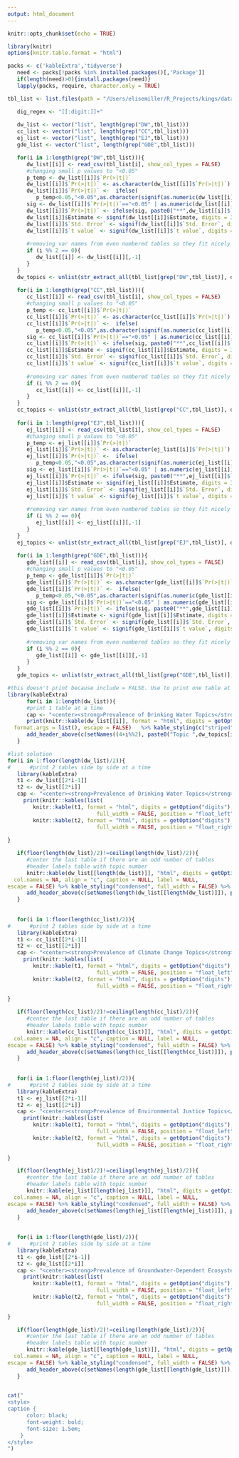 ```yaml
---
output: html_document
---
```






```r
knitr::opts_chunk$set(echo = TRUE)
```


```r
library(knitr)
options(knitr.table.format = "html") 

packs <- c('kableExtra','tidyverse')
   need <- packs[!packs %in% installed.packages()[,'Package']]
   if(length(need)>0){install.packages(need)}
   lapply(packs, require, character.only = TRUE)
```   

```r

tbl_list <- list.files(path = "/Users/elisemiller/R_Projects/kings/data_temp", pattern = "eftbl", full.names = T)

   dig_regex <- "[[:digit:]]+"
   
   dw_list <- vector("list", length(grep("DW",tbl_list)))  
   cc_list <- vector("list", length(grep("CC",tbl_list)))
   ej_list <- vector("list", length(grep("EJ",tbl_list)))
   gde_list <- vector("list", length(grep("GDE",tbl_list)))

   for(i in 1:length(grep("DW",tbl_list))){
      dw_list[[i]] <- read_csv(tbl_list[i], show_col_types = FALSE)
      #changing small p values to "<0.05"
      p_temp <- dw_list[[i]]$`Pr(>|t|)`
      dw_list[[i]]$`Pr(>|t|)` <- as.character(dw_list[[i]]$`Pr(>|t|)`)
      dw_list[[i]]$`Pr(>|t|)` <-  ifelse(
         p_temp<0.05,"<0.05",as.character(signif(as.numeric(dw_list[[i]]$`Pr(>|t|)`),digits = 2)))
      sig <- dw_list[[i]]$`Pr(>|t|)`=="<0.05" | as.numeric(dw_list[[i]]$`Pr(>|t|)`)<=0.05
      dw_list[[i]]$`Pr(>|t|)` <- ifelse(sig, paste0("**",dw_list[[i]]$`Pr(>|t|)`,"**"),dw_list[[i]]$`Pr(>|t|)`)
      dw_list[[i]]$Estimate <- signif(dw_list[[i]]$Estimate, digits = 3)
      dw_list[[i]]$`Std. Error` <- signif(dw_list[[i]]$`Std. Error`, digits = 3)
      dw_list[[i]]$`t value` <- signif(dw_list[[i]]$`t value`, digits = 3)
         
      #removing var names from even numbered tables so they fit nicely
      if (i %% 2 == 0){
         dw_list[[i]] <- dw_list[[i]][,-1]
      }
   }
   dw_topics <- unlist(str_extract_all(tbl_list[grep("DW",tbl_list)], dig_regex))
   
   for(i in 1:length(grep("CC",tbl_list))){
      cc_list[[i]] <- read_csv(tbl_list[i], show_col_types = FALSE)
      #changing small p values to "<0.05"
      p_temp <- cc_list[[i]]$`Pr(>|t|)`
      cc_list[[i]]$`Pr(>|t|)` <- as.character(cc_list[[i]]$`Pr(>|t|)`)
      cc_list[[i]]$`Pr(>|t|)` <-  ifelse(
         p_temp<0.05,"<0.05",as.character(signif(as.numeric(cc_list[[i]]$`Pr(>|t|)`),digits = 2)))
      sig <- cc_list[[i]]$`Pr(>|t|)`=="<0.05" | as.numeric(cc_list[[i]]$`Pr(>|t|)`)<=0.05
      cc_list[[i]]$`Pr(>|t|)` <- ifelse(sig, paste0("**",cc_list[[i]]$`Pr(>|t|)`,"**"),cc_list[[i]]$`Pr(>|t|)`)
      cc_list[[i]]$Estimate <- signif(cc_list[[i]]$Estimate, digits = 3)
      cc_list[[i]]$`Std. Error` <- signif(cc_list[[i]]$`Std. Error`, digits = 3)
      cc_list[[i]]$`t value` <- signif(cc_list[[i]]$`t value`, digits = 3)
         
      #removing var names from even numbered tables so they fit nicely
      if (i %% 2 == 0){
         cc_list[[i]] <- cc_list[[i]][,-1]
      }
   }
   cc_topics <- unlist(str_extract_all(tbl_list[grep("CC",tbl_list)], dig_regex))
   
   for(i in 1:length(grep("EJ",tbl_list))){
      ej_list[[i]] <- read_csv(tbl_list[i], show_col_types = FALSE)
      #changing small p values to "<0.05"
      p_temp <- ej_list[[i]]$`Pr(>|t|)`
      ej_list[[i]]$`Pr(>|t|)` <- as.character(ej_list[[i]]$`Pr(>|t|)`)
      ej_list[[i]]$`Pr(>|t|)` <-  ifelse(
         p_temp<0.05,"<0.05",as.character(signif(as.numeric(ej_list[[i]]$`Pr(>|t|)`),digits = 2)))
      sig <- ej_list[[i]]$`Pr(>|t|)`=="<0.05" | as.numeric(ej_list[[i]]$`Pr(>|t|)`)<=0.05
      ej_list[[i]]$`Pr(>|t|)` <- ifelse(sig, paste0("**",ej_list[[i]]$`Pr(>|t|)`,"**"),ej_list[[i]]$`Pr(>|t|)`)
      ej_list[[i]]$Estimate <- signif(ej_list[[i]]$Estimate, digits = 3)
      ej_list[[i]]$`Std. Error` <- signif(ej_list[[i]]$`Std. Error`, digits = 3)
      ej_list[[i]]$`t value` <- signif(ej_list[[i]]$`t value`, digits = 3)
         
      #removing var names from even numbered tables so they fit nicely
      if (i %% 2 == 0){
         ej_list[[i]] <- ej_list[[i]][,-1]
      }
   }
   ej_topics <- unlist(str_extract_all(tbl_list[grep("EJ",tbl_list)], dig_regex))
   
   for(i in 1:length(grep("GDE",tbl_list))){
      gde_list[[i]] <- read_csv(tbl_list[i], show_col_types = FALSE)
      #changing small p values to "<0.05"
      p_temp <- gde_list[[i]]$`Pr(>|t|)`
      gde_list[[i]]$`Pr(>|t|)` <- as.character(gde_list[[i]]$`Pr(>|t|)`)
      gde_list[[i]]$`Pr(>|t|)` <-  ifelse(
         p_temp<0.05,"<0.05",as.character(signif(as.numeric(gde_list[[i]]$`Pr(>|t|)`),digits = 2)))
      sig <- gde_list[[i]]$`Pr(>|t|)`=="<0.05" | as.numeric(gde_list[[i]]$`Pr(>|t|)`)<=0.05
      gde_list[[i]]$`Pr(>|t|)` <- ifelse(sig, paste0("**",gde_list[[i]]$`Pr(>|t|)`,"**"),gde_list[[i]]$`Pr(>|t|)`)
      gde_list[[i]]$Estimate <- signif(gde_list[[i]]$Estimate, digits = 3)
      gde_list[[i]]$`Std. Error` <- signif(gde_list[[i]]$`Std. Error`, digits = 3)
      gde_list[[i]]$`t value` <- signif(gde_list[[i]]$`t value`, digits = 3)
         
      #removing var names from even numbered tables so they fit nicely
      if (i %% 2 == 0){
         gde_list[[i]] <- gde_list[[i]][,-1]
      }
   }
   gde_topics <- unlist(str_extract_all(tbl_list[grep("GDE",tbl_list)], dig_regex))
```

```r
#this doesn't print because include = FALSE. Use to print one table at a time
library(kableExtra)
      for(i in 1:length(dw_list)){
      #print 1 table at a time
      cap <- "<center><strong>Prevalence of Drinking Water Topics</strong></center>"
      print(knitr::kable(dw_list[[i]], format = "html", digits = getOption("digits"), align = "l", caption = ifelse(i==1,cap,""), label = NULL, 
  format.args = list(), escape = FALSE)   %>% kable_styling(c("striped","condensed"),full_width = FALSE)  %>% 
      add_header_above(c(setNames((4+i%%2), paste0("Topic ",dw_topics[i])))))
   }

```


```r
#list solution
for(i in 1:floor(length(dw_list)/2)){
#      #print 2 tables side by side at a time
   library(kableExtra)
   t1 <- dw_list[[2*i-1]]
   t2 <- dw_list[[2*i]]
   cap <- "<center><strong>Prevalence of Drinking Water Topics</strong></center>"
     print(knitr::kables(list(
        knitr::kable(t1, format = "html", digits = getOption("digits"), align = "l", label = NULL, escape = FALSE) %>% kable_styling(bootstrap_options = c("condensed"),
                            full_width = FALSE, position = "float_left")  ,   
        knitr::kable(t2, format = "html", digits = getOption("digits"), align = "r", label = NULL, escape = FALSE) %>% kable_styling(bootstrap_options = c("condensed"),
                            full_width = FALSE, position = "float_right")), caption = ifelse(i==1,cap,"") ) %>% add_header_above(c(paste0("Topic ",dw_topics[2*i-1]),paste0("Topic ",dw_topics[2*i]))))
 
}     

   if(floor(length(dw_list)/2)!=ceiling(length(dw_list)/2)){
      #center the last table if there are an odd number of tables
      #header labels table with topic number
      knitr::kable(dw_list[[length(dw_list)]], "html", digits = getOption("digits"), row.names = NA,
  col.names = NA, align = "c", caption = NULL, label = NULL,
escape = FALSE) %>% kable_styling("condensed", full_width = FALSE) %>% 
      add_header_above(c(setNames(length(dw_list[[length(dw_list)]]), paste0("Topic ",dw_topics[length(dw_topics)]))))
   }
   
   
   for(i in 1:floor(length(cc_list)/2)){
#      #print 2 tables side by side at a time
   library(kableExtra)
   t1 <- cc_list[[2*i-1]]
   t2 <- cc_list[[2*i]]
   cap <- "<center><strong>Prevalence of Climate Change Topics</strong></center>"
     print(knitr::kables(list(
        knitr::kable(t1, format = "html", digits = getOption("digits"), align = "l", label = NULL, escape = FALSE) %>% kable_styling(bootstrap_options = c("condensed"),
                            full_width = FALSE, position = "float_left")  ,   
        knitr::kable(t2, format = "html", digits = getOption("digits"), align = "r", label = NULL, escape = FALSE) %>% kable_styling(bootstrap_options = c("condensed"),
                            full_width = FALSE, position = "float_right")), caption = ifelse(i==1,cap,"") ) %>% add_header_above(c(paste0("Topic ",cc_topics[2*i-1]),paste0("Topic ",cc_topics[2*i]))))
 
}     

   if(floor(length(cc_list)/2)!=ceiling(length(cc_list)/2)){
      #center the last table if there are an odd number of tables
      #header labels table with topic number
      knitr::kable(cc_list[[length(cc_list)]], "html", digits = getOption("digits"), row.names = NA,
  col.names = NA, align = "c", caption = NULL, label = NULL,
escape = FALSE) %>% kable_styling("condensed", full_width = FALSE) %>% 
      add_header_above(c(setNames(length(cc_list[[length(cc_list)]]), paste0("Topic ",cc_topics[length(cc_topics)]))))
   }
   
   
   for(i in 1:floor(length(ej_list)/2)){
#      #print 2 tables side by side at a time
   library(kableExtra)
   t1 <- ej_list[[2*i-1]]
   t2 <- ej_list[[2*i]]
   cap <- "<center><strong>Prevalence of Environmental Justice Topics</strong></center>"
     print(knitr::kables(list(
        knitr::kable(t1, format = "html", digits = getOption("digits"), align = "l", label = NULL, escape = FALSE) %>% kable_styling(bootstrap_options = c("condensed"),
                            full_width = FALSE, position = "float_left")  ,   
        knitr::kable(t2, format = "html", digits = getOption("digits"), align = "r", label = NULL, escape = FALSE) %>% kable_styling(bootstrap_options = c("condensed"),
                            full_width = FALSE, position = "float_right")), caption = ifelse(i==1,cap,"") ) %>% add_header_above(c(paste0("Topic ",ej_topics[2*i-1]),paste0("Topic ",ej_topics[2*i]))))
 
}     

   if(floor(length(ej_list)/2)!=ceiling(length(ej_list)/2)){
      #center the last table if there are an odd number of tables
      #header labels table with topic number
      knitr::kable(ej_list[[length(ej_list)]], "html", digits = getOption("digits"), row.names = NA,
  col.names = NA, align = "c", caption = NULL, label = NULL,
escape = FALSE) %>% kable_styling("condensed", full_width = FALSE) %>% 
      add_header_above(c(setNames(length(ej_list[[length(ej_list)]]), paste0("Topic ",ej_topics[length(ej_topics)]))))
   }
   
   
   for(i in 1:floor(length(gde_list)/2)){
#      #print 2 tables side by side at a time
   library(kableExtra)
   t1 <- gde_list[[2*i-1]]
   t2 <- gde_list[[2*i]]
   cap <- "<center><strong>Prevalence of Groundwater-Dependent Ecosystem Topics</strong></center>"
     print(knitr::kables(list(
        knitr::kable(t1, format = "html", digits = getOption("digits"), align = "l", label = NULL, escape = FALSE) %>% kable_styling(bootstrap_options = c("condensed"),
                            full_width = FALSE, position = "float_left")  ,   
        knitr::kable(t2, format = "html", digits = getOption("digits"), align = "r", label = NULL, escape = FALSE) %>% kable_styling(bootstrap_options = c("condensed"),
                            full_width = FALSE, position = "float_right")), caption = ifelse(i==1,cap,"") ) %>% add_header_above(c(paste0("Topic ",gde_topics[2*i-1]),paste0("Topic ",gde_topics[2*i]))))
 
}     

   if(floor(length(gde_list)/2)!=ceiling(length(gde_list)/2)){
      #center the last table if there are an odd number of tables
      #header labels table with topic number
      knitr::kable(gde_list[[length(gde_list)]], "html", digits = getOption("digits"), row.names = NA,
  col.names = NA, align = "c", caption = NULL, label = NULL,
escape = FALSE) %>% kable_styling("condensed", full_width = FALSE) %>% 
      add_header_above(c(setNames(length(gde_list[[length(gde_list)]]), paste0("Topic ",gde_topics[length(gde_topics)]))))
   }
   

```

```r
cat("
<style>
caption {
      color: black;
      font-weight: bold;
      font-size: 1.5em;
    }
</style>
")
```


